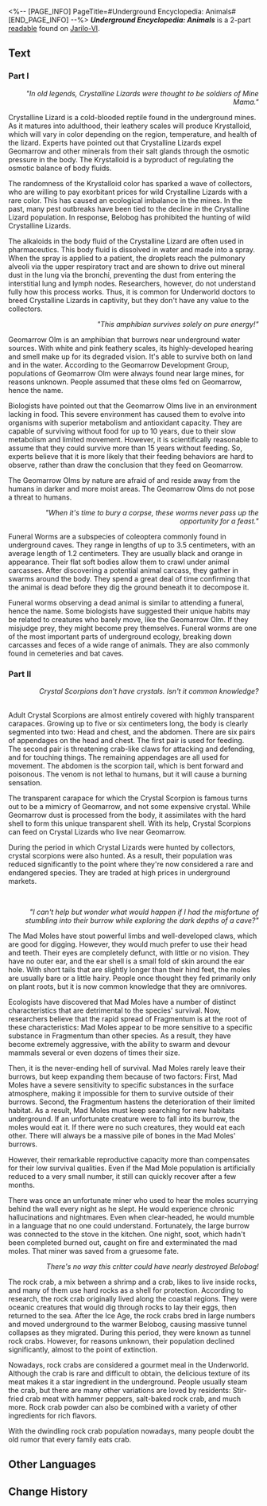 <%-- [PAGE_INFO]
PageTitle=#Underground Encyclopedia: Animals#
[END_PAGE_INFO] --%>
{{Readable Infobox
|id           = 068
|partIds      = 190189;190190
|title        = ''Underground Encyclopedia: Animals''
|image        = Item Jarilo-VI Readable 2.png
|world        = Jarilo-VI
|parts        = 2
|author       = <!--to be added-->
|description  = An old research report of the creatures of the Underworld. Some of those creatures no longer exist.
|part1        = Part I
|source1      = {{cx|Source missing}}
|part2        = Part II
|source2      = {{cx|Source missing}}
|characters   = 
|factions     = 
}}
'''''Underground Encyclopedia: Animals''''' is a 2-part [[readable]] found on [[Jarilo-VI]].
<!--
==Location==
{{Map Embed|<map name>|<marker id>}}
-->
==Text==
===Part I===
{{Size|+2|Crystalline Lizard}}

<div align="right">''"In old legends, Crystalline Lizards were thought to be soldiers of Mine Mama."''</div>

Crystalline Lizard is a cold-blooded reptile found in the underground mines. As it matures into adulthood, their leathery scales will produce Krystalloid, which will vary in color depending on the region, temperature, and health of the lizard. Experts have pointed out that Crystalline Lizards expel Geomarrow and other minerals from their salt glands through the osmotic pressure in the body. The Krystalloid is a byproduct of regulating the osmotic balance of body fluids.

The randomness of the Krystalloid color has sparked a wave of collectors, who are willing to pay exorbitant prices for wild Crystalline Lizards with a rare color. This has caused an ecological imbalance in the mines. In the past, many pest outbreaks have been tied to the decline in the Crystalline Lizard population. In response, Belobog has prohibited the hunting of wild Crystalline Lizards.

The alkaloids in the body fluid of the Crystalline Lizard are often used in pharmaceutics. This body fluid is dissolved in water and made into a spray. When the spray is applied to a patient, the droplets reach the pulmonary alveoli via the upper respiratory tract and are shown to drive out mineral dust in the lung via the bronchi, preventing the dust from entering the interstitial lung and lymph nodes. Researchers, however, do not understand fully how this process works. Thus, it is common for Underworld doctors to breed Crystalline Lizards in captivity, but they don't have any value to the collectors.

{{Size|+2|Geomarrow Olm}}

<div align="right">''"This amphibian survives solely on pure energy!"''</div>

Geomarrow Olm is an amphibian that burrows near underground water sources. With white and pink feathery scales, its highly-developed hearing and smell make up for its degraded vision. It's able to survive both on land and in the water. According to the Geomarrow Development Group, populations of Geomarrow Olm were always found near large mines, for reasons unknown. People assumed that these olms fed on Geomarrow, hence the name.

Biologists have pointed out that the Geomarrow Olms live in an environment lacking in food. This severe environment has caused them to evolve into organisms with superior metabolism and antioxidant capacity. They are capable of surviving without food for up to 10 years, due to their slow metabolism and limited movement. However, it is scientifically reasonable to assume that they could survive more than 15 years without feeding. So, experts believe that it is more likely that their feeding behaviors are hard to observe, rather than draw the conclusion that they feed on Geomarrow.

The Geomarrow Olms by nature are afraid of and reside away from the humans in darker and more moist areas. The Geomarrow Olms do not pose a threat to humans.

{{Size|+2|Funeral Worm}}

<div align="right">''"When it's time to bury a corpse, these worms never pass up the opportunity for a feast."''</div>

Funeral Worms are a subspecies of coleoptera commonly found in underground caves. They range in lengths of up to 3.5 centimeters, with an average length of 1.2 centimeters. They are usually black and orange in appearance. Their flat soft bodies allow them to crawl under animal carcasses. After discovering a potential animal carcass, they gather in swarms around the body. They spend a great deal of time confirming that the animal is dead before they dig the ground beneath it to decompose it.

Funeral worms observing a dead animal is similar to attending a funeral, hence the name. Some biologists have suggested their unique habits may be related to creatures who barely move, like the Geomarrow Olm. If they misjudge prey, they might become prey themselves. Funeral worms are one of the most important parts of underground ecology, breaking down carcasses and feces of a wide range of animals. They are also commonly found in cemeteries and bat caves.

===Part II===
{{Size|+2|Crystal Scorpion}}

<div align="right">''Crystal Scorpions don't have crystals. Isn't it common knowledge?''</div><br />Adult Crystal Scorpions are almost entirely covered with highly transparent carapaces. Growing up to five or six centimeters long, the body is clearly segmented into two: Head and chest, and the abdomen. There are six pairs of appendages on the head and chest. The first pair is used for feeding. The second pair is threatening crab-like claws for attacking and defending, and for touching things. The remaining appendages are all used for movement. The abdomen is the scorpion tail, which is bent forward and poisonous. The venom is not lethal to humans, but it will cause a burning sensation.

The transparent carapace for which the Crystal Scorpion is famous turns out to be a mimicry of Geomarrow, and not some expensive crystal. While Geomarrow dust is processed from the body, it assimilates with the hard shell to form this unique transparent shell. With its help, Crystal Scorpions can feed on Crystal Lizards who live near Geomarrow.

During the period in which Crystal Lizards were hunted by collectors, crystal scorpions were also hunted. As a result, their population was reduced significantly to the point where they're now considered a rare and endangered species. They are traded at high prices in underground markets.

<br />{{Size|+2|Mad Moles}}

<div align="right">''"I can't help but wonder what would happen if I had the misfortune of stumbling into their burrow while exploring the dark depths of a cave?"''</div>

The Mad Moles have stout powerful limbs and well-developed claws, which are good for digging. However, they would much prefer to use their head and teeth. Their eyes are completely defunct, with little or no vision. They have no outer ear, and the ear shell is a small fold of skin around the ear hole. With short tails that are slightly longer than their hind feet, the moles are usually bare or a little hairy. People once thought they fed primarily only on plant roots, but it is now common knowledge that they are omnivores.

Ecologists have discovered that Mad Moles have a number of distinct characteristics that are detrimental to the species' survival. Now, researchers believe that the rapid spread of Fragmentum is at the root of these characteristics: Mad Moles appear to be more sensitive to a specific substance in Fragmentum than other species. As a result, they have become extremely aggressive, with the ability to swarm and devour mammals several or even dozens of times their size.

Then, it is the never-ending hell of survival. Mad Moles rarely leave their burrows, but keep expanding them because of two factors: First, Mad Moles have a severe sensitivity to specific substances in the surface atmosphere, making it impossible for them to survive outside of their burrows. Second, the Fragmentum hastens the deterioration of their limited habitat. As a result, Mad Moles must keep searching for new habitats underground. If an unfortunate creature were to fall into its burrow, the moles would eat it. If there were no such creatures, they would eat each other. There will always be a massive pile of bones in the Mad Moles' burrows.

However, their remarkable reproductive capacity more than compensates for their low survival qualities. Even if the Mad Mole population is artificially reduced to a very small number, it still can quickly recover after a few months.

There was once an unfortunate miner who used to hear the moles scurrying behind the wall every night as he slept. He would experience chronic hallucinations and nightmares. Even when clear-headed, he would mumble in a language that no one could understand. Fortunately, the large burrow was connected to the stove in the kitchen. One night, soot, which hadn't been completed burned out, caught on fire and exterminated the mad moles. That miner was saved from a gruesome fate.

{{Size|+2|Rock Crab}}

<div align="right">''There's no way this critter could have nearly destroyed Belobog!''</div>

The rock crab, a mix between a shrimp and a crab, likes to live inside rocks, and many of them use hard rocks as a shell for protection. According to research, the rock crab originally lived along the coastal regions. They were oceanic creatures that would dig through rocks to lay their eggs, then returned to the sea. After the Ice Age, the rock crabs bred in large numbers and moved underground to the warmer Belobog, causing massive tunnel collapses as they migrated. During this period, they were known as tunnel rock crabs. However, for reasons unknown, their population declined significantly, almost to the point of extinction.

Nowadays, rock crabs are considered a gourmet meal in the Underworld. Although the crab is rare and difficult to obtain, the delicious texture of its meat makes it a star ingredient in the underground. People usually steam the crab, but there are many other variations are loved by residents: Stir-fried crab meat with hammer peppers, salt-baked rock crab, and much more. Rock crab powder can also be combined with a variety of other ingredients for rich flavors.

With the dwindling rock crab population nowadays, many people doubt the old rumor that every family eats crab.

<!--
==Trivia==
* 
-->
==Other Languages==
{{Other Languages
|en   = ''Underground Encyclopedia: Animals''
|zhs  = 《地底百科：动物》
|zht  = 《地底百科：動物》
|ja   = 『地下百科・動物』
|ko   = ≪지하 백과사전: 동물≫
|es   = Enciclopedia del Bajomundo: animales
|fr   = ''Encyclopédie souterraine&nbsp;: Animaux''
|ru   = Энциклопедия Подземья: Животные
|th   = "สารานุกรมเมืองด้านล่าง: สัตว์"
|vi   = "Bách Khoa Dưới Lòng Đất: Động Vật"
|de   = „Enzyklopädie der Unterwelt: Tiere“
|id   = "Ensiklopedia Bawah Tanah: Hewan"
|pt   = "Enciclopédia Subterrânea: Animais"
}}

==Change History==
{{Change History|1.0}}